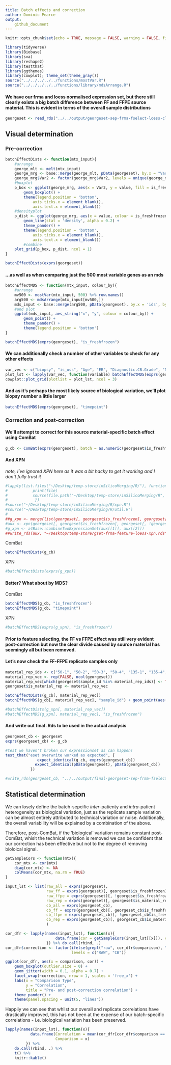 ```yaml
---
title: Batch effects and correction
author: Dominic Pearce
output:
    github_document
---
```


```r
knitr::opts_chunk$set(echo = TRUE, message = FALSE, warning = FALSE, fig.align = 'center', fig.width = 8, fig.height = 6)
```

```r
library(tidyverse)
library(Biobase)
library(sva)
library(reshape2)
library(testthat)
library(ggthemes)
library(cowplot); theme_set(theme_gray())
source("../../../../../functions/mostVar.R")
source("../../../../../functions/library/mdsArrange.R")
```

#### We have our frma and loess normalised expression set, but there still clearly exists a big batch difference between FF and FFPE source material. This is evident in terms of the overall sample distributions

```r
georgeset <- read_rds("../../output/georgeset-sep-frma-fselect-loess-clin.Rds")
```

## Visual determination

### Pre-correction

```r
batchEffectDists <- function(mtx_input){
    #arrange
    george_mlt <- melt(mtx_input)
    george_mrg <- base::merge(george_mlt, pData(georgeset), by.x = "Var2", by.y = 0)
    george_mrg$Var2 <- factor(george_mrg$Var2, levels = unique(george_mrg$Var2[order(george_mrg$is_freshfrozen)]))
    #boxplot
    p_box <- ggplot(george_mrg, aes(x = Var2, y = value, fill = is_freshfrozen)) + 
        geom_boxplot() +
        theme(legend.position = 'bottom',
            axis.ticks.x = element_blank(),
            axis.text.x = element_blank())
    #densityplot
    p_dist <- ggplot(george_mrg, aes(x = value, colour = is_freshfrozen, group = Var2), alpha = 0.05) + 
        geom_line(stat = 'density', alpha = 0.2) + 
        theme_pander() +    
        theme(legend.position = 'bottom',
            axis.ticks.x = element_blank(),
            axis.text.x = element_blank()) 
        #combine
    plot_grid(p_box, p_dist, ncol = 1)
}

batchEffectDists(exprs(georgeset))
```

#### ...as well as when comparing just the 500 most variable genes as an mds

```r
batchEffectMDS <- function(mtx_input, colour_by){
    #arrange
    mv500 <- mostVar(mtx_input, 500) %>% row.names()
    arg500 <- mdsArrange(mtx_input[mv500,]) 
    mds_input <- base::merge(arg500, pData(georgeset), by.x = 'ids', by.y = 0)
    #and plot
    ggplot(mds_input, aes_string("x", "y", colour = colour_by)) + 
        geom_point() + 
        theme_pander() + 
        theme(legend.position = 'bottom')
}

batchEffectMDS(exprs(georgeset), "is_freshfrozen")
```

#### We can additionally check a number of other variables to check for any other effects

```r
var_vec <- c("biopsy", "is_uss", "Age", "ER", "Diagnostic.CB.Grade", "No.of.Pos.Nodes")
plot_lst <- lapply(var_vec, function(variable) batchEffectMDS(exprs(georgeset), variable))
cowplot::plot_grid(plotlist = plot_lst, ncol = 3)
```

#### And as it's perhaps the most likely source of biological variation, we'll plot biopsy number a little larger

```r
batchEffectMDS(exprs(georgeset), "timepoint")
```

### Correction and post-correction

#### We'll attempt to correct for this source material-specific batch effect using ComBat

```r
g_cb <- ComBat(exprs(georgeset), batch = as.numeric(georgeset$is_freshfrozen))
```

#### And XPN

*note, I've ignored XPN here as it was a bit hacky to get it working and I don't fully trust it*

```r
#lapply(list.files("~/Desktop/temp-store/inSilicoMerging/R/"), function(file){
#           print(file)
#           source(file.path("~/Desktop/temp-store/inSilicoMerging/R", file))
#            })
#source("~/Desktop/temp-store/inSilicoMerging/R/xpn.R")
#source("~/Desktop/temp-store/inSilicoMerging/R/util.R")
#
##g_xpn <- merge(list(georgeset[, georgeset$is_freshfrozen], georgeset[, !georgeset$is_freshfrozen]), method = "XPN")
#aux <- xpn(georgeset[, georgeset$is_freshfrozen], georgeset[, !georgeset$is_freshfrozen])
#g_xpn <- a4Base::combineTwoExpressionSet(aux[[1]], aux[[2]])
##write_rds(aux, "~/Desktop/temp-store/gset-frma-feature-loess-xpn.rds")
```

ComBat

```r
batchEffectDists(g_cb)
```

XPN

```r
#batchEffectDists(exprs(g_xpn))
```

#### Better? What about by MDS?

ComBat

```r
batchEffectMDS(g_cb, "is_freshfrozen")
batchEffectMDS(g_cb, "timepoint") 
```

XPN

```r
#batchEffectMDS(exprs(g_xpn), "is_freshfrozen")
```

#### Prior to feature selecting, the FF vs FFPE effect was still very evident post-correction but now the clear divide caused by source material has seemingly all but been removed.

#### Let's now check the FF-FFPE replicate samples only

```r
material_rep_ids <- c("50-1", "50-2", "50-3", "50-4", "135-1", "135-4", "188-1", "268-1", "268-2", "298-1", "298-2", "347-3", "413-1", "413-2", "416-1", "416-2")
material_rep_vec <- rep(FALSE, ncol(georgeset))
material_rep_vec[which(georgeset$sample_id %in% material_rep_ids)] <- TRUE
georgeset$is_material_rep <- material_rep_vec

batchEffectDists(g_cb[, material_rep_vec])
batchEffectMDS(g_cb[, material_rep_vec], "sample_id") + geom_point(aes(size = is_freshfrozen))

#batchEffectDists(g_xpn[, material_rep_vec])
#batchEffectMDS(g_xpn[, material_rep_vec], "is_freshfrozen")
```

#### And write out final .Rds to be used in the actual analysis

```r
georgeset_cb <- georgeset
exprs(georgeset_cb) <- g_cb

#test we haven't broken our expressionset as can happen!
test_that("eset overwrite worked as expected", {
              expect_identical(g_cb, exprs(georgeset_cb))
             expect_identical(pData(georgeset), pData(georgeset_cb))
           })

#write_rds(georgeset_cb, "../../output/final-georgeset-sep-frma-fselect-loess-clin-cb.Rds")
```

## Statistical determination 

We can losely define the batch-sepcific *inter*-patienty and *intra*-patient heterogeneity as biological variation, just as the replicate sample variation can be almost entirely attributed to technical variation or noise. Additionally, the overall variability will be explained by a combination of the above.

Therefore, post-ComBat, if the 'biological' variation remains constant post-ComBat, whislt the technical variation is removed we can be confident that our correction has been effective but not to the degree of removing bioloical signal.

```r
getSampleCors <- function(mtx){
    cor_mtx <- cor(mtx)
    diag(cor_mtx) <- NA
    colMeans(cor_mtx, na.rm = TRUE)
}

input_lst <- list(raw_all = exprs(georgeset), 
                  raw_ff = exprs(georgeset)[, georgeset$is_freshfrozen],
                  raw_ffpe = exprs(georgeset)[, !georgeset$is_freshfrozen],
                  raw_rep = exprs(georgeset)[, georgeset$is_material_rep],
                  cb_all = exprs(georgeset_cb), 
                  cb_ff = exprs(georgeset_cb)[, georgeset_cb$is_freshfrozen],
                  cb_ffpe = exprs(georgeset_cb)[, !georgeset_cb$is_freshfrozen],
                  cb_rep = exprs(georgeset_cb)[, georgeset_cb$is_material_rep]
                  )

cor_dfr <- lapply(names(input_lst), function(x){
                      data.frame(cor = getSampleCors(input_lst[[x]]), comparison = x)
                  }) %>% do.call(rbind, .)
cor_dfr$correction <- factor(ifelse(grepl("raw", cor_dfr$comparison), "RAW", "CB"), 
                             levels = c("RAW", "CB"))

ggplot(cor_dfr, aes(x = comparison, cor)) + 
    geom_boxplot(outlier.size = 0) + 
    geom_jitter(width = 0.1, alpha = 0.7) +
    facet_wrap(~correction, nrow = 1, scales = 'free_x') + 
    labs(x = "Comparison Type", 
         y = "Correlation", 
         title = "Pre- and post-correction correlation") +
    theme_pander() +
    theme(panel.spacing = unit(5, "lines"))
```

Happily we can see that whilst our overall and replicate correlations have drastically improved, this has not been at the expense of our batch-specific correlations - i.e. biological variation has been preserved.

```r
lapply(names(input_lst), function(x){
           data.frame(Correlation = mean(cor_dfr[cor_dfr$comparison == x,]$cor), 
                      Comparison = x) 
         }) %>% 
    do.call(rbind, .) %>%
    t() %>% 
    knitr::kable()
```



